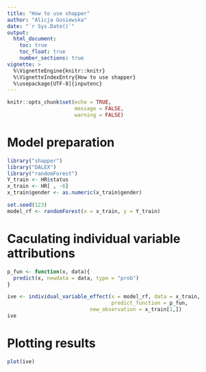 ```yaml
---
title: "How to use shapper"
author: "Alicja Gosiewska"
date: "`r Sys.Date()`"
output: 
  html_document:
    toc: true
    toc_float: true
    number_sections: true
vignette: >
  %\VignetteEngine{knitr::knitr}
  %\VignetteIndexEntry{How to use shapper}
  %\usepackage[UTF-8]{inputenc}
---
```


```r
knitr::opts_chunk$set(echo = TRUE,
                      message = FALSE,
                      warning = FALSE)
```

# Model preparation

```r
library("shapper")
library("DALEX")
library("randomForest")
Y_train <- HR$status
x_train <- HR[ , -6]
x_train$gender <- as.numeric(x_train$gender)

set.seed(123)
model_rf <- randomForest(x = x_train, y = Y_train)
```

# Caculating individual variable attributions

```r
p_fun <- function(x, data){
  predict(x, newdata = data, type = "prob")
}

ive <- individual_variable_effect(x = model_rf, data = x_train, 
                                  predict_function = p_fun,
                           new_observation = x_train[1,])
ive
```

# Plotting results

```r
plot(ive)
```


